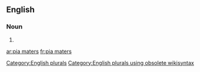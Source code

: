 
==English==

===Noun===
{{head|en}}

# {{plural of|pia mater}}

[[Category:English plurals]][[Category:English plurals using obsolete wikisyntax]]

[[ar:pia maters]]
[[fr:pia maters]]